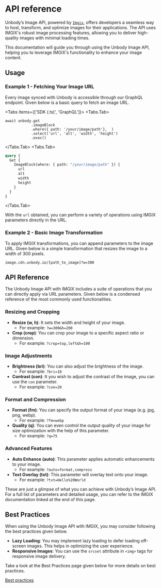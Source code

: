 
# API reference

Unbody’s Image API, powered by [`Imgix`](https://www.imgix.com/), offers developers a seamless way to host, transform, and optimize images for their applications. The API uses IMGIX's robust image processing features, allowing you to deliver high-quality images with minimal loading times.

This documentation will guide you through using the Unbody Image API, helping you to leverage IMGIX's functionality to enhance your image content.

## Usage

### Example 1 - Fetching Your Image URL

Every image synced with Unbody is accessible through our GraphQL endpoint. Given below is a basic query to fetch an image URL.

<Tabs items={['SDK (.ts)', 'GraphQL']}>
<Tabs.Tab>
```tsx
await unbody.get
            .imageBlock
            .where({ path: '/your/image/path'},  )
            .select('url', 'alt', 'width', 'height')
            .exec()
```
</Tabs.Tab>
<Tabs.Tab>
```graphql copy
query {
  Get {
    ImageBlock(where: { path: "/your/image/path" }) {
      url
      alt
      width
      height
    }
  }
}
```
</Tabs.Tab>
</Tabs>

With the `url` obtained, you can perform a variety of operations using IMGIX parameters directly in the URL.

### Example 2 - Basic Image Transformation

To apply IMGIX transformations, you can append parameters to the image URL. Given below is a simple transformation that resizes the image to a width of 300 pixels.

```
image.cdn.unbody.io/[path_to_image]?w=300
```

## API Reference

The Unbody Image API with IMGIX includes a suite of operations that you can directly apply via URL parameters. Given below is a condensed reference of the most commonly used functionalities.

### Resizing and Cropping

- **Resize (w, h)**: It sets the width and height of your image.
  - For example: `?w=300&h=200`
- **Crop (crop)**: You can crop your image to a specific aspect ratio or dimension.
  - For example: `?crop=top,left&h=100`

### Image Adjustments

- **Brightness (bri)**: You can also adjust the brightness of the image.
  - For example: `?bri=10`
- **Contrast (con)**: It you wish to adjust the contrast of the image, you can use the `con` parameter.
  - For example: `?con=20`

### Format and Compression

- **Format (fm)**: You can specify the output format of your image (e.g. jpg, png, webp).
  - For example: `?fm=webp`
- **Quality (q)**: You can even control the output quality of your image for size optimization with the help of this parameter.
  - For example: `?q=75`

### Advanced Features

- **Auto Enhance (auto)**: This parameter applies automatic enhancements to your image.
  - For example: `?auto=format,compress`
- **Text Overlay (txt)**: This parameter will overlay text onto your image.
  - For example: `?txt=Hello%20World`

These are just a glimpse of what you can achieve with Unbody’s Image API. For a full list of parameters and detailed usage, you can refer to the IMGIX documentation linked at the end of this page.

## Best Practices

When using the Unbody Image API with IMGIX, you may consider following the best practices given below.

- **Lazy Loading**: You may implement lazy loading to defer loading off-screen images. This helps in optimizing the user experience.
- **Responsive Images**: You can use the `srcset` attribute in `<img>` tags for responsive image delivery.

Take a look at the Best Practices page given below for more details on best practices.

[Best practices](/image-api/best-practices)
